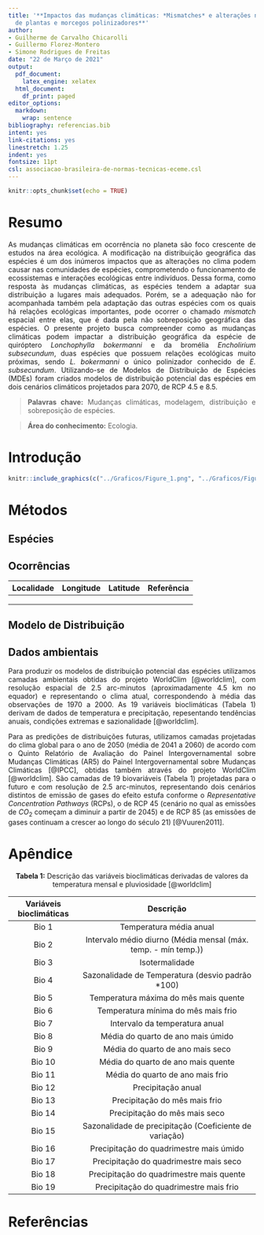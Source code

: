 ```yaml
---
title: '**Impactos das mudanças climáticas: *Mismatches* e alterações na distribuição
  de plantas e morcegos polinizadores**'
author:
- Guilherme de Carvalho Chicarolli
- Guillermo Florez-Montero
- Simone Rodrigues de Freitas
date: "22 de Março de 2021"
output:
  pdf_document:
    latex_engine: xelatex
  html_document:
    df_print: paged
editor_options:
  markdown:
    wrap: sentence
bibliography: referencias.bib
intent: yes
link-citations: yes
linestretch: 1.25
indent: yes
fontsize: 11pt
csl: associacao-brasileira-de-normas-tecnicas-eceme.csl
---
```


```{=html}
<style>
body {
text-align: justify}
</style>
```
```r
knitr::opts_chunk$set(echo = TRUE)
```

# Resumo

As mudanças climáticas em ocorrência no planeta são foco crescente de estudos na área ecológica.
A modificação na distribuição geográfica das espécies é um dos inúmeros impactos que as alterações no clima podem causar nas comunidades de espécies, comprometendo o funcionamento de ecossistemas e interações ecológicas entre indivíduos.
Dessa forma, como resposta às mudanças climáticas, as espécies tendem a adaptar sua distribuição a lugares mais adequados.
Porém, se a adequação não for acompanhada também pela adaptação das outras espécies com os quais há relações ecológicas importantes, pode ocorrer o chamado *mismatch* espacial entre elas, que é dada pela não sobreposição geográfica das espécies.
O presente projeto busca compreender como as mudanças climáticas podem impactar a distribuição geográfica da espécie de quiróptero *Lonchophylla bokermanni* e da bromélia *Encholirium subsecundum*, duas espécies que possuem relações ecológicas muito próximas, sendo *L. bokermanni* o único polinizador conhecido de *E. subsecundum*.
Utilizando-se de Modelos de Distribuição de Espécies (MDEs) foram criados modelos de distribuição potencial das espécies em dois cenários climáticos projetados para 2070, de RCP 4.5 e 8.5.

> **Palavras chave:** Mudanças climáticas, modelagem, distribuição e sobreposição de espécies.

> **Área do conhecimento:** Ecologia.

\clearpage

# Introdução

\clearpage

```r


knitr::include_graphics(c("../Graficos/Figure_1.png", "../Graficos/Figure_2.png"))

```

\clearpage

# Métodos

## Espécies

## Ocorrências

| Localidade | Longitude | Latitude | Referência |
|------------|-----------|----------|------------|
|            |           |          |            |
|            |           |          |            |
|            |           |          |            |

## Modelo de Distribuição

## Dados ambientais

Para produzir os modelos de distribuição potencial das espécies utilizamos camadas ambientais obtidas do projeto WorldClim [@worldclim], com resolução espacial de 2.5 arc-minutos (aproximadamente 4.5 km no equador) e representando o clima atual, correspondendo à média das observações de 1970 a 2000.
As 19 variáveis bioclimáticas (Tabela 1) derivam de dados de temperatura e precipitação, repesentando tendências anuais, condições extremas e sazionalidade [@worldclim].

Para as predições de distribuições futuras, utilizamos camadas projetadas do clima global para o ano de 2050 (média de 2041 a 2060) de acordo com o Quinto Relatório de Avaliação do Painel Intergovernamental sobre Mudanças Climáticas (AR5) do Painel Intergovernamental sobre Mudanças Climáticas [@IPCC], obtidas também através do projeto WorldClim [@worldclim].
São camadas de 19 biovariáveis (Tabela 1) projetadas para o futuro e com resolução de 2.5 arc-minutos, representando dois cenários distintos de emissão de gases do efeito estufa conforme o *Representative Concentration Pathways* (RCPs), o de RCP 45 (cenário no qual as emissões de $CO_2$ começam a diminuir a partir de 2045) e de RCP 85 (as emissões de gases continuam a crescer ao longo do século 21) [@Vuuren2011].

\clearpage

```{=tex}
\clearpage
\bibliography{bibliography.bib}  
\clearpage
```
\clearpage

# Apêndice

<center> __Tabela 1:__ Descrição das variáveis bioclimáticas derivadas de valores da temperatura mensal e pluviosidade [@worldclim] </center>

+-------------------------+----------------------------------------------------------------+
| Variáveis bioclimáticas | Descrição                                                      |
+:=======================:+:==============================================================:+
| Bio 1                   | Temperatura média anual                                        |
+-------------------------+----------------------------------------------------------------+
| Bio 2                   | Intervalo médio diurno (Média mensal (máx. temp. - mín temp.)) |
+-------------------------+----------------------------------------------------------------+
| Bio 3                   | Isotermalidade                                                 |
+-------------------------+----------------------------------------------------------------+
| Bio 4                   | Sazonalidade de Temperatura (desvio padrão \*100)              |
+-------------------------+----------------------------------------------------------------+
| Bio 5                   | Temperatura máxima do mês mais quente                          |
+-------------------------+----------------------------------------------------------------+
| Bio 6                   | Temperatura mínima do mês mais frio                            |
+-------------------------+----------------------------------------------------------------+
| Bio 7                   | Intervalo da temperatura anual                                 |
+-------------------------+----------------------------------------------------------------+
| Bio 8                   | Média do quarto de ano mais úmido                              |
+-------------------------+----------------------------------------------------------------+
| Bio 9                   | Média do quarto de ano mais seco                               |
+-------------------------+----------------------------------------------------------------+
| Bio 10                  | Média do quarto de ano mais quente                             |
+-------------------------+----------------------------------------------------------------+
| Bio 11                  | Média do quarto de ano mais frio                               |
+-------------------------+----------------------------------------------------------------+
| Bio 12                  | Precipitação anual                                             |
+-------------------------+----------------------------------------------------------------+
| Bio 13                  | Precipitação do mês mais frio                                  |
+-------------------------+----------------------------------------------------------------+
| Bio 14                  | Precipitação do mês mais seco                                  |
+-------------------------+----------------------------------------------------------------+
| Bio 15                  | Sazonalidade de precipitação (Coeficiente de variação)         |
+-------------------------+----------------------------------------------------------------+
| Bio 16                  | Precipitação do quadrimestre mais úmido                        |
+-------------------------+----------------------------------------------------------------+
| Bio 17                  | Precipitação do quadrimestre mais seco                         |
+-------------------------+----------------------------------------------------------------+
| Bio 18                  | Precipitação do quadrimestre mais quente                       |
+-------------------------+----------------------------------------------------------------+
| Bio 19                  | Precipitação do quadrimestre mais frio                         |
+-------------------------+----------------------------------------------------------------+

# Referências
